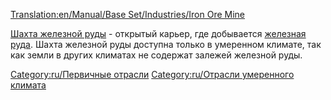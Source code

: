 [[Translation:en/Manual/Base Set/Industries/Iron Ore Mine]]

{{ru/Промышленность| имя=Шахта железной руды
| Изображение=en/Ironoremine.png
| Климат=[[ru/Manual/Климат#umerennyi|Умеренный]]
| Принимает=Нет
| Производит=[[ru/Manual/Base Set/Cargos/Железная руда|Железная руда]]
| Примечания=Нет
}}

[[ru/Manual/Base Set/Industries/Шахта железной руды|Шахта железной руды]] - открытый карьер, где добывается [[ru/Manual/Base Set/Cargos/Железная руда|железная руда]]. Шахта железной руды доступна только в умеренном климате, так как земли в других климатах не содержат залежей железной руды.

{{ru/Navbox Промышленность}}

[[Category:ru/Первичные отрасли]]
[[Category:ru/Отрасли умеренного климата]]